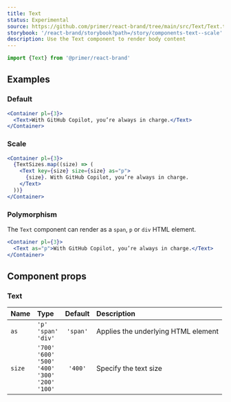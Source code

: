 ```yaml
---
title: Text
status: Experimental
source: https://github.com/primer/react-brand/tree/main/src/Text/Text.tsx
storybook: '/react-brand/storybook?path=/story/components-text--scale'
description: Use the Text component to render body content
---
```



```js
import {Text} from '@primer/react-brand'
```

## Examples

### Default

```jsx live
<Container pl={3}>
  <Text>With GitHub Copilot, you’re always in charge.</Text>
</Container>
```

### Scale

```jsx live
<Container pl={3}>
  {TextSizes.map((size) => (
    <Text key={size} size={size} as="p">
      {size}. With GitHub Copilot, you’re always in charge.
    </Text>
  ))}
</Container>
```

### Polymorphism

The `Text` component can render as a `span`, `p` or `div` HTML element.

```jsx live
<Container pl={3}>
  <Text as="p">With GitHub Copilot, you’re always in charge.</Text>
</Container>
```

## Component props

### Text

| Name   | Type                                                                                   | Default  | Description                         |
| :----- | :------------------------------------------------------------------------------------- | :------: | :---------------------------------- |
| `as`   | `'p'`<br /> `'span'`<br /> `'div'`                                                     | `'span'` | Applies the underlying HTML element |
| `size` | `'700'`<br />`'600'`<br />`'500'`<br />`'400'`<br />`'300'`<br />`'200'`<br />`'100' ` | `'400'`  | Specify the text size               |
